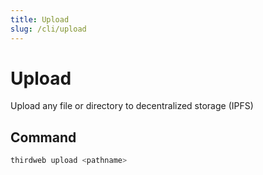 ```yaml
---
title: Upload
slug: /cli/upload
---
```



# Upload

Upload any file or directory to decentralized storage (IPFS)

## Command

```bash
thirdweb upload <pathname>
```